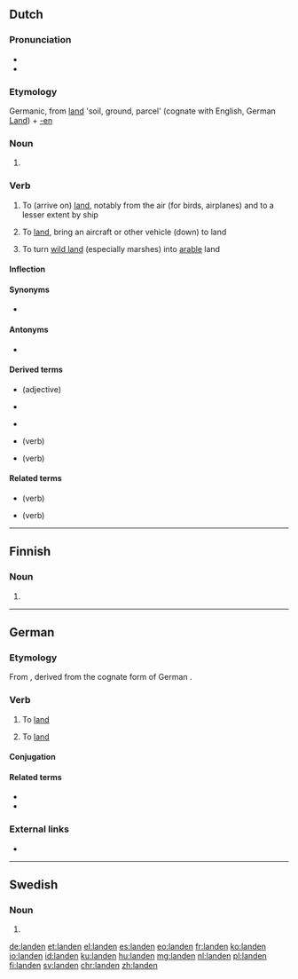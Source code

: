 {{also|Landen}}
==Dutch==

===Pronunciation===
* {{IPA|/ˈlɑn.də(n)/|lang=nl}}
* {{audio|Nl-landen.ogg|Audio|lang=nl}}

===Etymology===
Germanic, from [[land]] 'soil, ground, parcel' (cognate with English, German [[Land]]) + [[-en]]

===Noun===
{{head|nl|noun plural form}}

# {{nl-noun form of|pl|land}}

===Verb===
{{nl-verb}}

# {{lb|nl|intransitive}} To (arrive on) [[land]], notably from the air (for birds, airplanes) and to a lesser extent by ship
# {{lb|nl|transitive}} To [[land]], bring an aircraft or other vehicle (down) to land
# {{lb|nl|transitive}} To turn [[wild land]] (especially marshes) into [[arable]] land

====Inflection====
{{nl-conj-wk|land|aux=zijn}}

====Synonyms====
* {{l|nl|neerstrijken}}

====Antonyms====
* {{l|nl|opstijgen}}

====Derived terms====
* {{l|nl|landelijk}} (adjective)
* {{l|nl|landing}}
* {{l|nl|landtouw}} {{g2|n}}
* {{l|nl|aanlanden}} (verb)
* {{l|nl|inlanden}} (verb)

====Related terms====
* {{l|nl|belanden}} (verb)
* {{l|nl|verlanden}} (verb)

----

==Finnish==

===Noun===
{{head|fi|noun form}}

# {{fi-form of|case=genitive|pl=singular|lande}}

----

==German==

===Etymology===
From {{etyl|gml|de}} {{m|gml|landen}}, derived from the cognate form of German {{m|de|Land||land}}.

===Verb===
{{de-verb-weak|landet|landete|gelandet|auxiliary=both}}

# {{lb|de|intransitive|auxiliary verb: sein|aviation}} To [[land#English|land]]
# {{lb|de|transitive|auxiliary verb: haben|aviation}} To [[land#English|land]]

====Conjugation====
{{de-conj-weak|land|gelandet|hs|e}}

====Related terms====
* {{l|de|Landung}}
* {{l|de|wassern}}

===External links===
* {{R:Duden}}

----

==Swedish==

===Noun===
{{head|sv|noun form}}

# {{sv-noun-form-def-pl|land}}

[[de:landen]]
[[et:landen]]
[[el:landen]]
[[es:landen]]
[[eo:landen]]
[[fr:landen]]
[[ko:landen]]
[[io:landen]]
[[id:landen]]
[[ku:landen]]
[[hu:landen]]
[[mg:landen]]
[[nl:landen]]
[[pl:landen]]
[[fi:landen]]
[[sv:landen]]
[[chr:landen]]
[[zh:landen]]